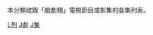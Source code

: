本分類收錄「戲劇類」電視節目或影集的各集列表。

{{catAZ}}
[[Category:劇情電視劇|L列]]
[[Category:電視節目各集列表|J劇]]
[[Category:電視劇列表|J集]]